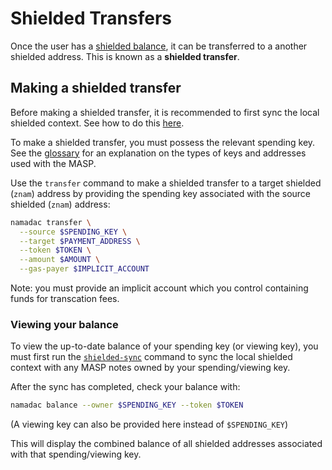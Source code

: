 
# Shielded Transfers

Once the user has a [shielded balance](./shielding.mdx), it can be transferred to a another shielded address. This is known as a __shielded transfer__.

## Making a shielded transfer

Before making a shielded transfer, it is recommended to first sync the local shielded context. See how to do this [here](shielded-sync.mdx).

To make a shielded transfer, you must possess the relevant spending key. See the [glossary](./glossary.mdx) for
an explanation on the types of keys and addresses used with the MASP.

Use the `transfer` command to make a shielded transfer to a target shielded (`znam`) address by providing the spending key associated with the source shielded (`znam`) address:

```bash copy
namadac transfer \
  --source $SPENDING_KEY \
  --target $PAYMENT_ADDRESS \
  --token $TOKEN \
  --amount $AMOUNT \
  --gas-payer $IMPLICIT_ACCOUNT
```
<Callout>
Note: you must provide an implicit account which you control containing funds for transcation fees.
</Callout>


### Viewing your balance
To view the up-to-date balance of your spending key (or viewing key), you must first run the [`shielded-sync`](shielded-sync.mdx) command to
sync the local shielded context with any MASP notes owned by your spending/viewing key.

After the sync has completed, check your balance with:
```bash copy
namadac balance --owner $SPENDING_KEY --token $TOKEN
```
(A viewing key can also be provided here instead of `$SPENDING_KEY`)  

This will display the combined balance of all shielded addresses associated with that spending/viewing key.